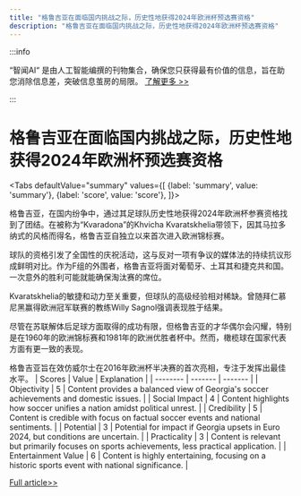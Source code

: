 ```yaml
---
title: "格鲁吉亚在面临国内挑战之际，历史性地获得2024年欧洲杯预选赛资格"
description: "格鲁吉亚在面临国内挑战之际，历史性地获得2024年欧洲杯预选赛资格"
---
```



:::info

“智闻AI“ 是由人工智能编撰的刊物集合，确保您只获得最有价值的信息，旨在助您消除信息差，突破信息茧房的局限。  [了解更多 >>](/)

:::

# 格鲁吉亚在面临国内挑战之际，历史性地获得2024年欧洲杯预选赛资格


<Tabs
	defaultValue="summary"
	values={[
	{label: 'summary', value: 'summary'},
	{label: 'score', value: 'score'},
]}>
<TabItem value="summary">


格鲁吉亚，在国内纷争中，通过其足球队历史性地获得2024年欧洲杯参赛资格找到了团结。在被称为“Kvaradona”的Khvicha Kvaratskhelia带领下，因其马拉多纳式的风格而得名，格鲁吉亚自独立以来首次进入欧洲锦标赛。

球队的资格引发了全国性的庆祝活动，这与反对一项有争议的媒体法的持续抗议形成鲜明对比。作为F组的外围者，格鲁吉亚将面对葡萄牙、土耳其和捷克共和国。一次意外的胜利可能就能确保淘汰赛的席位。

Kvaratskhelia的敏捷和动力至关重要，但球队的高级经验相对稀缺。曾随拜仁慕尼黑赢得欧洲冠军联赛的教练Willy Sagnol强调表现胜于结果。

尽管在苏联解体后足球方面取得的成功有限，但格鲁吉亚的才华偶尔会闪耀，特别是在1960年的欧洲锦标赛和1981年的欧洲优胜者杯中。然而，橄榄球在国家代表方面有更一致的表现。

格鲁吉亚旨在效仿威尔士在2016年欧洲杯半决赛的首次亮相，专注于发挥出最佳水平。
</TabItem>
<TabItem value="score">
	| Scores     | Value   | Explanation |
	| -------- | ------- | ------- |
	| Objectivity  | 5    | Content provides a balanced view of Georgia's soccer achievements and domestic issues.    |
	| Social Impact | 4     | Content highlights how soccer unifies a nation amidst political unrest.    |
	| Credibility    | 5    | Content is credible with focus on factual soccer events and national sentiments.    |
	| Potential    | 3    | Potential for impact if Georgia upsets in Euro 2024, but conditions are uncertain.    |
	| Practicality    | 3    | Content is relevant but primarily focuses on sports achievements, less practical application.    |
	| Entertainment Value    | 6    | Content is highly entertaining, focusing on a historic sports event with national significance.    |
</TabItem>
</Tabs>

[Full article>>](https://apnews.com/article/georgia-preview-euro-2024-kvaradona-protests-941c6a2579a9b6604d71b304ced60ab0)
